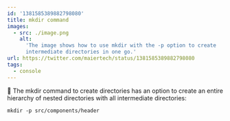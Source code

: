 ```yaml
---
id: '1381585389882798080'
title: mkdir command
images:
  - src: ./image.png
    alt:
      'The image shows how to use mkdir with the -p option to create
      intermediate directories in one go.'
url: https://twitter.com/maiertech/status/1381585389882798080
tags:
  - console
---
```


🍪 The mkdir command to create directories has an option to create an entire
hierarchy of nested directories with all intermediate directories:

`mkdir -p src/components/header`
